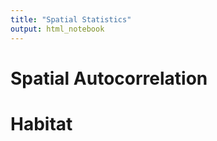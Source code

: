 ```yaml
---
title: "Spatial Statistics"
output: html_notebook
---
```





# Spatial Autocorrelation





# Habitat 